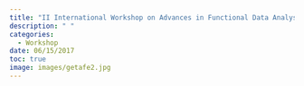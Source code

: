 ```yaml
---
title: "II International Workshop on Advances in Functional Data Analysis"
description: " "
categories:
  - Workshop
date: 06/15/2017
toc: true
image: images/getafe2.jpg
---
```

